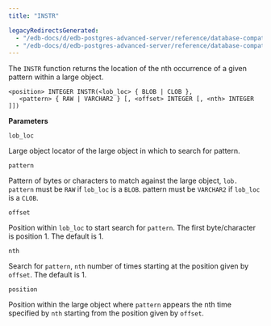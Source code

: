 ```yaml
---
title: "INSTR"

legacyRedirectsGenerated:
  - "/edb-docs/d/edb-postgres-advanced-server/reference/database-compatibility-for-oracle-developers-built-in-package-guide/13/instr.html"
  - "/edb-docs/d/edb-postgres-advanced-server/reference/database-compatibility-for-oracle-developers-built-in-package-guide/latest/instr.html"
---
```


The `INSTR` function returns the location of the nth occurrence of a given pattern within a large object.

```text
<position> INTEGER INSTR(<lob_loc> { BLOB | CLOB },
   <pattern> { RAW | VARCHAR2 } [, <offset> INTEGER [, <nth> INTEGER ]])
```

**Parameters**

`lob_loc`

 Large object locator of the large object in which to search for pattern.

`pattern`

 Pattern of bytes or characters to match against the large object, `lob. pattern` must be `RAW` if `lob_loc` is a `BLOB`. pattern must be `VARCHAR2` if `lob_loc` is a `CLOB`.

`offset`

 Position within `lob_loc` to start search for `pattern`. The first byte/character is position 1. The default is 1.

`nth`

 Search for `pattern`, `nth` number of times starting at the position given by `offset`. The default is 1.

`position`

 Position within the large object where `pattern` appears the nth time specified by `nth` starting from the position given by `offset`.
